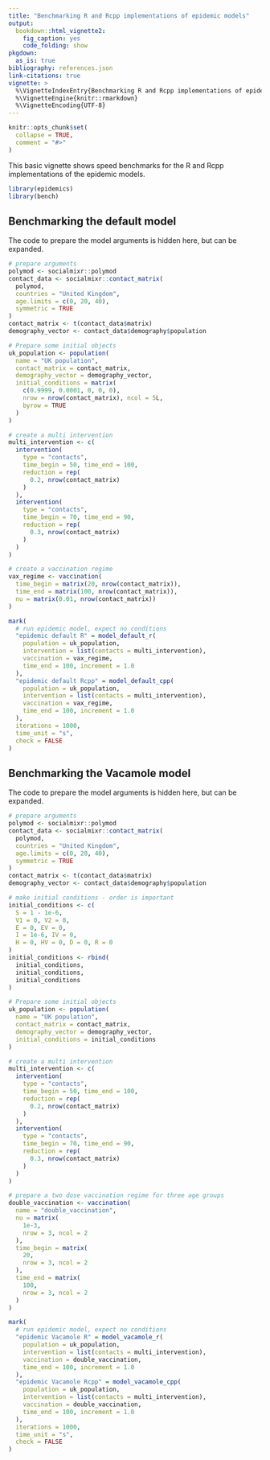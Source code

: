 ```yaml
---
title: "Benchmarking R and Rcpp implementations of epidemic models"
output:
  bookdown::html_vignette2:
    fig_caption: yes
    code_folding: show
pkgdown:
  as_is: true
bibliography: references.json
link-citations: true
vignette: >
  %\VignetteIndexEntry{Benchmarking R and Rcpp implementations of epidemic models}
  %\VignetteEngine{knitr::rmarkdown}
  %\VignetteEncoding{UTF-8}
---
```


```r
knitr::opts_chunk$set(
  collapse = TRUE,
  comment = "#>"
)
```

This basic vignette shows speed benchmarks for the R and Rcpp implementations of the epidemic models.

```r
library(epidemics)
library(bench)
```

## Benchmarking the default model

The code to prepare the model arguments is hidden here, but can be expanded.

```r
# prepare arguments
polymod <- socialmixr::polymod
contact_data <- socialmixr::contact_matrix(
  polymod,
  countries = "United Kingdom",
  age.limits = c(0, 20, 40),
  symmetric = TRUE
)
contact_matrix <- t(contact_data$matrix)
demography_vector <- contact_data$demography$population

# Prepare some initial objects
uk_population <- population(
  name = "UK population",
  contact_matrix = contact_matrix,
  demography_vector = demography_vector,
  initial_conditions = matrix(
    c(0.9999, 0.0001, 0, 0, 0),
    nrow = nrow(contact_matrix), ncol = 5L,
    byrow = TRUE
  )
)

# create a multi intervention
multi_intervention <- c(
  intervention(
    type = "contacts",
    time_begin = 50, time_end = 100,
    reduction = rep(
      0.2, nrow(contact_matrix)
    )
  ),
  intervention(
    type = "contacts",
    time_begin = 70, time_end = 90,
    reduction = rep(
      0.3, nrow(contact_matrix)
    )
  )
)

# create a vaccination regime
vax_regime <- vaccination(
  time_begin = matrix(20, nrow(contact_matrix)),
  time_end = matrix(100, nrow(contact_matrix)),
  nu = matrix(0.01, nrow(contact_matrix))
)
```



```r
mark(
  # run epidemic model, expect no conditions
  "epidemic default R" = model_default_r(
    population = uk_population,
    intervention = list(contacts = multi_intervention),
    vaccination = vax_regime,
    time_end = 100, increment = 1.0
  ),
  "epidemic default Rcpp" = model_default_cpp(
    population = uk_population,
    intervention = list(contacts = multi_intervention),
    vaccination = vax_regime,
    time_end = 100, increment = 1.0
  ),
  iterations = 1000,
  time_unit = "s",
  check = FALSE
)
```


## Benchmarking the Vacamole model

The code to prepare the model arguments is hidden here, but can be expanded.

```r
# prepare arguments
polymod <- socialmixr::polymod
contact_data <- socialmixr::contact_matrix(
  polymod,
  countries = "United Kingdom",
  age.limits = c(0, 20, 40),
  symmetric = TRUE
)
contact_matrix <- t(contact_data$matrix)
demography_vector <- contact_data$demography$population

# make initial conditions - order is important
initial_conditions <- c(
  S = 1 - 1e-6,
  V1 = 0, V2 = 0,
  E = 0, EV = 0,
  I = 1e-6, IV = 0,
  H = 0, HV = 0, D = 0, R = 0
)
initial_conditions <- rbind(
  initial_conditions,
  initial_conditions,
  initial_conditions
)

# Prepare some initial objects
uk_population <- population(
  name = "UK population",
  contact_matrix = contact_matrix,
  demography_vector = demography_vector,
  initial_conditions = initial_conditions
)

# create a multi intervention
multi_intervention <- c(
  intervention(
    type = "contacts",
    time_begin = 50, time_end = 100,
    reduction = rep(
      0.2, nrow(contact_matrix)
    )
  ),
  intervention(
    type = "contacts",
    time_begin = 70, time_end = 90,
    reduction = rep(
      0.3, nrow(contact_matrix)
    )
  )
)

# prepare a two dose vaccination regime for three age groups
double_vaccination <- vaccination(
  name = "double_vaccination",
  nu = matrix(
    1e-3,
    nrow = 3, ncol = 2
  ),
  time_begin = matrix(
    20,
    nrow = 3, ncol = 2
  ),
  time_end = matrix(
    100,
    nrow = 3, ncol = 2
  )
)
```

```r
mark(
  # run epidemic model, expect no conditions
  "epidemic Vacamole R" = model_vacamole_r(
    population = uk_population,
    intervention = list(contacts = multi_intervention),
    vaccination = double_vaccination,
    time_end = 100, increment = 1.0
  ),
  "epidemic Vacamole Rcpp" = model_vacamole_cpp(
    population = uk_population,
    intervention = list(contacts = multi_intervention),
    vaccination = double_vaccination,
    time_end = 100, increment = 1.0
  ),
  iterations = 1000,
  time_unit = "s",
  check = FALSE
)
```
